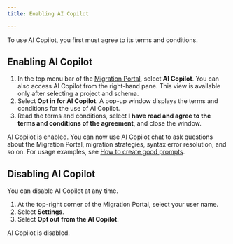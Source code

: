```yaml
---
title: Enabling AI Copilot 

---
```


To use AI Copilot, you first must agree to its terms and conditions.

## Enabling AI Copilot

1.  In the top menu bar of the [Migration Portal](https://migration.enterprisedb.com/), select **AI Copilot**.
    You can also access AI Copilot from the right-hand pane. This view is available only after selecting a project and schema.
1.  Select **Opt in for AI Copilot**.
    A pop-up window displays the terms and conditions for the use of AI Copilot.
1.  Read the terms and conditions, select **I have read and agree to the terms and conditions of the agreement**, and close the window.  

AI Copilot is enabled.
You can now use AI Copilot chat to ask questions about the Migration Portal, migration strategies, syntax error resolution, and so on. 
For usage examples, see [How to create good prompts](ai_good_prompts/).

## Disabling AI Copilot

You can disable AI Copilot at any time. 

1.  At the top-right corner of the Migration Portal, select your user name. 
1.  Select **Settings**. 
1.  Select **Opt out from the AI Copilot**. 

AI Copilot is disabled. 
